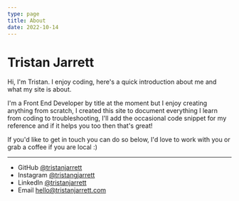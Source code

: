 ```yaml
---
type: page
title: About
date: 2022-10-14
---
```


# Tristan Jarrett

Hi, I'm Tristan. I enjoy coding, here's a quick introduction about me and what my site is about.

I'm a Front End Developer by title at the moment but I enjoy creating anything from scratch, I created this site to document everything I learn from coding to troubleshooting, I'll add the occasional code snippet for my reference and if it helps you too then that's great! 

If you'd like to get in touch you can do so below, I'd love to work with you or grab a coffee if you are local :)

---

- GitHub [@tristanjarrett](https://github.com/tristanjarrett)
- Instagram [@tristangjarrett](https://instagram.com/tristangjarrett)
- LinkedIn [@tristanjarrett](https://www.linkedin.com/in/tristanjarrett)
- Email hello@tristanjarrett.com
